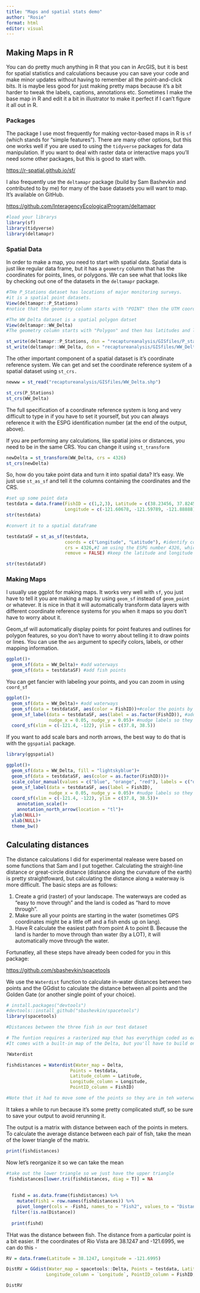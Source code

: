 ```yaml
---
title: "Maps and spatial stats demo"
author: "Rosie"
format: html
editor: visual
---
```


## Making Maps in R

You can do pretty much anything in R that you can in ArcGIS, but it is best for spatial statistics and calculations because you can save your code and make minor updates without having to remember all the point-and-click bits. It is maybe less good for just making pretty maps because it's a bit harder to tweak the labels, captions, annotations etc. Sometimes I make the base map in R and edit it a bit in illustrator to make it perfect if I can't figure it all out in R.

### Packages

The package I use most frequently for making vector-based maps in R is `sf` (which stands for "simple features"). There are many other options, but this one works well if you are used to using the `tidyverse` packages for data manipulation. If you want to deal with raster data or interactive maps you'll need some other packages, but this is good to start with.

<https://r-spatial.github.io/sf/>

I also frequently use the `deltamapr` package (build by Sam Bashevkin and contributed to by me) for many of the base datasets you will want to map. It's available on GitHub.

<https://github.com/InteragencyEcologicalProgram/deltamapr>

```r
#load your librarys
library(sf)
library(tidyverse)
library(deltamapr)
```

### Spatial Data

In order to make a map, you need to start with spatial data. Spatial data is just like regular data frame, but it has a `geometry` column that has the coordinates for points, lines, or polygons. We can see what that looks like by checking out one of the datasets in the `deltamapr` package.

```r

#THe P_Stations dataset has locations of major monitoring surveys.
#it is a spatial point datasets.
View(deltamapr::P_Stations)
#notice that the geometry column starts with "POINT" then the UTM coordinates.

#The WW_Delta dataset is a spatial polygon datset
View(deltamapr::WW_Delta)
#The geometry column starts with "Polygon" and then has latitudes and longitudes

st_write(deltamapr::P_Stations, dsn = "recaptureanalysis/GISfiles/P_stations.shp")
st_write(deltamapr::WW_Delta, dsn = "recaptureanalysis/GISfiles/WW_Delta.shp")

```

The other important component of a spatial dataset is it's coordinate reference system. We can get and set the coordinate reference system of a spatial dataset using `st_crs.`

```r

newww = st_read("recaptureanalysis/GISfiles/WW_Delta.shp")

st_crs(P_Stations)
st_crs(WW_Delta)
```

The full specification of a coordinate reference system is long and very difficult to type in if you have to set it yourself, but you can always reference it with the ESPG identification number (at the end of the output, above).

If you are performing any calculations, like spatial joins or distances, you need to be in the same CRS. You can change it using `st_transform`

```r

newDelta = st_transform(WW_Delta, crs = 4326)
st_crs(newDelta)
```

So, how do you take point data and turn it into spatial data? It's easy. We just use `st_as_sf` and tell it the columns containing the coordinates and the CRS.

```r
#set up some point data
testdata = data.frame(FishID = c(1,2,3), Latitude = c(38.23456, 37.8245, 38.09823),
                      Longitude = c(-121.60678, -121.59789, -121.88888))
str(testdata)

#convert it to a spatial dataframe

testdataSF = st_as_sf(testdata, 
                      coords = c("Longitude", "Latitude"), #identify coordinate columns, note that longitude must come first
                      crs = 4326,#I am using the ESPG number 4326, which is WGS 84, and what we usually deal with
                      remove = FALSE) #keep the latitude and longitude columns

str(testdataSF)
```

### Making Maps

I usually use ggplot for making maps. It works very well with `sf`, you just have to tell it you are making a map by using `geom_sf` instead of `geom_point` or whatever. It is nice in that it will automatically transform data layers with different coordinate reference systems for you when it maps so you don't have to worry about it.

Geom_sf will automatically display points for point features and outlines for polygon features, so you don't have to worry about telling it to draw points or lines. You can use the `aes` argument to specify colors, labels, or other mapping information.

```r

ggplot()+
  geom_sf(data = WW_Delta)+ #add waterways
  geom_sf(data = testdataSF) #add fish points
```

You can get fancier with labeling your points, and you can zoom in using `coord_sf`

```r

ggplot()+
  geom_sf(data = WW_Delta)+ #add waterways
  geom_sf(data = testdataSF, aes(color = FishID))+#color the points by ID
  geom_sf_label(data = testdataSF, aes(label = as.factor(FishID)), #add labels
                nudge_x = 0.05, nudge_y = 0.05)+ #nudge labels so they don't overlap points
  coord_sf(xlim = c(-121.4, -122), ylim = c(37.8, 38.5))
```

If you want to add scale bars and north arrows, the best way to do that is with the `ggspatial` package.

```r
library(ggspatial)

ggplot()+
  geom_sf(data = WW_Delta, fill = "lightskyblue")+
  geom_sf(data = testdataSF, aes(color = as.factor(FishID)))+
  scale_color_manual(values = c("blue", "orange", "red"), labels = c("onefish", "twofish", "redfish"), name = "Fish ID")+
  geom_sf_label(data = testdataSF, aes(label = FishID), 
                nudge_x = 0.05, nudge_y = 0.05)+ #nudge labels so they don't overlap points
  coord_sf(xlim = c(-121.4, -122), ylim = c(37.8, 38.5))+
    annotation_scale()+
    annotation_north_arrow(location = "tl")+
  ylab(NULL)+
  xlab(NULL)+
  theme_bw()
```

## Calculating distances

The distance calculations I did for experimental realease were based on some functions that Sam and I put together. Calculating the straight-line distance or great-circle distance (distance along the curvature of the earth) is pretty straightfoward, but calculating the distance along a waterway is more difficult. The basic steps are as follows:

1.  Create a grid (raster) of your landscape. The waterways are coded as "easy to move through" and the land is coded as "hard to move through".
2.  Make sure all your points are starting in the water (sometimes GPS coordinates might be a little off and a fish ends up on lang).
3.  Have R calculate the easiest path from point A to point B. Because the land is harder to move through than water (by a LOT), it will automatically move through the water.

Fortunatley, all these steps have already been coded for you in this package:

<https://github.com/sbashevkin/spacetools>

We use the `Waterdist` function to calculate in-water distances between two points and the GGdist to calculate the distance between all points and the Golden Gate (or another single point of your choice).

```r
# install.packages("devtools")
#devtools::install_github("sbashevkin/spacetools")
library(spacetools)

#Distances between the three fish in our test dataset

# The funtion requires a rasterized map that has everythign coded as easy or hard.
#It comes with a built-in map of the Delta, but you'll have to build one if you are trying to do this somewhere else

?Waterdist

fishdistances = Waterdist(Water_map = Delta, 
                        Points = testdata,
                        Latitude_column = Latitude,
                        Longitude_column = Longitude,
                        PointID_column = FishID)

#Note that it had to move some of the points so they are in teh waterways since my random fish points were made up.
```

It takes a while to run because it's some pretty complicated stuff, so be sure to save your output to avoid rerunning it.

The output is a matrix with distance between each of the points in meters. To calculate the average distance between each pair of fish, take the mean of the lower triangle of the matrix.

```r
print(fishdistances)


```

Now let's reorganize it so we can take the mean

```r
#take out the lower triangle so we just have the upper triangle
 fishdistances[lower.tri(fishdistances, diag = T)] = NA
 
 
  fishd = as.data.frame(fishdistances) %>%
    mutate(Fish1 = row.names(fishdistances)) %>%
    pivot_longer(cols = -Fish1, names_to = "Fish2", values_to = "Distance") %>%
  filter(!is.na(Distance))
  
  print(fishd)
```

THat was the distance between fish. The distance from a particular point is a bit easier. If the coordinates of Rio Vista are 38.1247 and -121.6995, we can do this -

```r
RV = data.frame(Latitude = 38.1247, Longitude = -121.6995)

DistRV = GGdist(Water_map = spacetools::Delta, Points = testdata, Latitude_column = `Latitude`,
               Longitude_column = `Longitude`, PointID_column = FishID, EndPoint = RV)

DistRV
```
